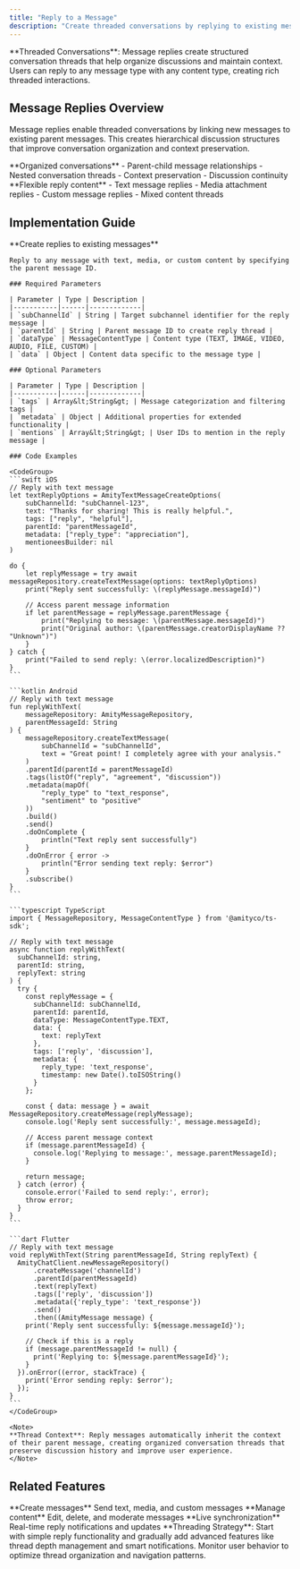 ```yaml
---
title: "Reply to a Message"
description: "Create threaded conversations by replying to existing messages with support for text, media, and custom content types"
---
```


<Info>
**Threaded Conversations**: Message replies create structured conversation threads that help organize discussions and maintain context. Users can reply to any message type with any content type, creating rich threaded interactions.
</Info>

## Message Replies Overview

Message replies enable threaded conversations by linking new messages to existing parent messages. This creates hierarchical discussion structures that improve conversation organization and context preservation.

<CardGroup cols={2}>
  <Card title="Threaded Structure" icon="sitemap">
    **Organized conversations**
    - Parent-child message relationships
    - Nested conversation threads
    - Context preservation
    - Discussion continuity
  </Card>
  <Card title="Any Content Type" icon="layer-group">
    **Flexible reply content**
    - Text message replies
    - Media attachment replies
    - Custom message replies
    - Mixed content threads
  </Card>
</CardGroup>

## Implementation Guide

<Tabs>
  <Tab title="Message Replies">
    **Create replies to existing messages**
    
    Reply to any message with text, media, or custom content by specifying the parent message ID.

    ### Required Parameters

    | Parameter | Type | Description |
    |-----------|------|-------------|
    | `subChannelId` | String | Target subchannel identifier for the reply message |
    | `parentId` | String | Parent message ID to create reply thread |
    | `dataType` | MessageContentType | Content type (TEXT, IMAGE, VIDEO, AUDIO, FILE, CUSTOM) |
    | `data` | Object | Content data specific to the message type |

    ### Optional Parameters

    | Parameter | Type | Description |
    |-----------|------|-------------|
    | `tags` | Array&lt;String&gt; | Message categorization and filtering tags |
    | `metadata` | Object | Additional properties for extended functionality |
    | `mentions` | Array&lt;String&gt; | User IDs to mention in the reply message |

    ### Code Examples

    <CodeGroup>
    ```swift iOS
    // Reply with text message
    let textReplyOptions = AmityTextMessageCreateOptions(
        subChannelId: "subChannel-123",
        text: "Thanks for sharing! This is really helpful.",
        tags: ["reply", "helpful"],
        parentId: "parentMessageId",
        metadata: ["reply_type": "appreciation"],
        mentioneesBuilder: nil
    )

    do {
        let replyMessage = try await messageRepository.createTextMessage(options: textReplyOptions)
        print("Reply sent successfully: \(replyMessage.messageId)")
        
        // Access parent message information
        if let parentMessage = replyMessage.parentMessage {
            print("Replying to message: \(parentMessage.messageId)")
            print("Original author: \(parentMessage.creatorDisplayName ?? "Unknown")")
        }
    } catch {
        print("Failed to send reply: \(error.localizedDescription)")
    }
    ```

    ```kotlin Android
    // Reply with text message
    fun replyWithText(
        messageRepository: AmityMessageRepository,
        parentMessageId: String
    ) {
        messageRepository.createTextMessage(
            subChannelId = "subChannelId",
            text = "Great point! I completely agree with your analysis."
        )
        .parentId(parentId = parentMessageId)
        .tags(listOf("reply", "agreement", "discussion"))
        .metadata(mapOf(
            "reply_type" to "text_response",
            "sentiment" to "positive"
        ))
        .build()
        .send()
        .doOnComplete {
            println("Text reply sent successfully")
        }
        .doOnError { error ->
            println("Error sending text reply: $error")
        }
        .subscribe()
    }
    ```

    ```typescript TypeScript
    import { MessageRepository, MessageContentType } from '@amityco/ts-sdk';

    // Reply with text message
    async function replyWithText(
      subChannelId: string,
      parentId: string,
      replyText: string
    ) {
      try {
        const replyMessage = {
          subChannelId: subChannelId,
          parentId: parentId,
          dataType: MessageContentType.TEXT,
          data: {
            text: replyText
          },
          tags: ['reply', 'discussion'],
          metadata: {
            reply_type: 'text_response',
            timestamp: new Date().toISOString()
          }
        };

        const { data: message } = await MessageRepository.createMessage(replyMessage);
        console.log('Reply sent successfully:', message.messageId);
        
        // Access parent message context
        if (message.parentMessageId) {
          console.log('Replying to message:', message.parentMessageId);
        }
        
        return message;
      } catch (error) {
        console.error('Failed to send reply:', error);
        throw error;
      }
    }
    ```

    ```dart Flutter
    // Reply with text message
    void replyWithText(String parentMessageId, String replyText) {
      AmityChatClient.newMessageRepository()
          .createMessage('channelId')
          .parentId(parentMessageId)
          .text(replyText)
          .tags(['reply', 'discussion'])
          .metadata({'reply_type': 'text_response'})
          .send()
          .then((AmityMessage message) {
        print('Reply sent successfully: ${message.messageId}');
        
        // Check if this is a reply
        if (message.parentMessageId != null) {
          print('Replying to: ${message.parentMessageId}');
        }
      }).onError((error, stackTrace) {
        print('Error sending reply: $error');
      });
    }
    ```
    </CodeGroup>

    <Note>
    **Thread Context**: Reply messages automatically inherit the context of their parent message, creating organized conversation threads that preserve discussion history and improve user experience.
    </Note>
  </Tab>
</Tabs>

## Related Features

<CardGroup cols={3}>
  <Card title="Message Creation" href="send-a-message" icon="plus">
    **Create messages**
    Send text, media, and custom messages
  </Card>
  <Card title="Message Management" href="../messages/query-and-filter-messages" icon="gear">
    **Manage content**
    Edit, delete, and moderate messages
  </Card>
  <Card title="Real-Time Updates" href="/social-plus-sdk/core-concepts/realtime-communication/overview" icon="bolt">
    **Live synchronization**
    Real-time reply notifications and updates
  </Card>
</CardGroup>

<Tip>
**Threading Strategy**: Start with simple reply functionality and gradually add advanced features like thread depth management and smart notifications. Monitor user behavior to optimize thread organization and navigation patterns.
</Tip>
